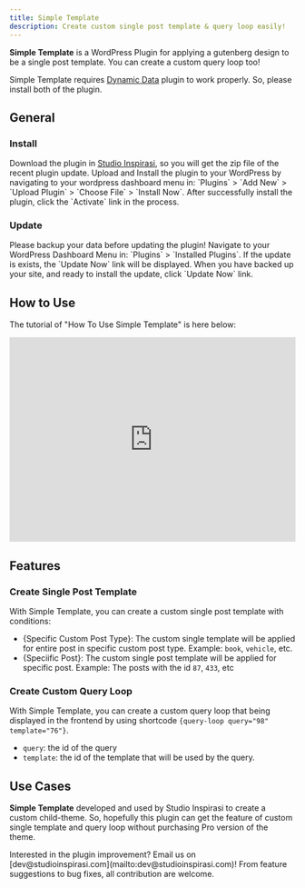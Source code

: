 ```yaml
---
title: Simple Template
description: Create custom single post template & query loop easily!
---
```


**Simple Template** is a WordPress Plugin for applying a gutenberg design to be a single post template. You can create a custom query loop too!

Simple Template requires <a href="https://studioinspirasi.com/product/dynamic-data" target="_blank">Dynamic Data</a> plugin to work properly. So, please install both of the plugin. 

##  General

###  Install

<Stepper>
  <StepperItem title="Step 1: Download">
    Download the plugin in <a href="https://studioinspirasi.com/product/simple-template" target="_blank">Studio Inspirasi</a>, so you will get the zip file of the recent plugin update.
  </StepperItem>
  <StepperItem title="Step 2: Upload & Install">
    Upload and Install the plugin to your WordPress by navigating to your wordpress dashboard menu in: `Plugins` > `Add New` > `Upload Plugin` > `Choose File` > `Install Now`.
  </StepperItem>
  <StepperItem title="Step 3: Activate">
    After successfully install the plugin, click the `Activate` link in the process.
  </StepperItem>
</Stepper>

###  Update

<Note title="📣 Caution"> 
 Please backup your data before updating the plugin!
</Note>

<Stepper>
  <StepperItem title="Step 1: Check Update">
    Navigate to your WordPress Dashboard Menu in: `Plugins` > `Installed Plugins`. If the update is exists, the `Update Now` link will be displayed.
  </StepperItem>
  <StepperItem title="Step 2: Update Now">
    When you have backed up your site, and ready to install the update, click `Update Now` link.
  </StepperItem>
</Stepper>

##  How to Use

The tutorial of "How To Use Simple Template" is here below:

<iframe width="100%" height="360px" src="https://www.youtube.com/embed/NlIZSWz3FME?si=mMGtXPRmSf-ggFc4" title="YouTube video player" frameborder="0" allow="accelerometer; autoplay; clipboard-write; encrypted-media; gyroscope; picture-in-picture; web-share" referrerpolicy="strict-origin-when-cross-origin" allowfullscreen></iframe>

##  Features

### Create Single Post Template

With Simple Template, you can create a custom single post template with conditions:
- {Specific Custom Post Type}: The custom single template will be applied for entire post in specific custom post type. Example: `book`, `vehicle`, etc.
- {Speciific Post}: The custom single post template will be applied for specific post. Example: The posts with the id `87`, `433`, etc

### Create Custom Query Loop 

With Simple Template, you can create a custom query loop that being displayed in the frontend by using shortcode `{query-loop query="98" template="76"}`.
- `query`: the id of the query
- `template`: the id of the template that will be used by the query.

##  Use Cases

**Simple Template** developed and used by Studio Inspirasi to create a custom child-theme. So, hopefully this plugin can get the feature of custom single template and query loop without purchasing Pro version of the theme. 

<Note title="📂 Contribution"> 
 Interested in the plugin improvement? Email us on [dev@studioinspirasi.com](mailto:dev@studioinspirasi.com)! From feature suggestions to bug fixes, all contribution are welcome.
</Note>